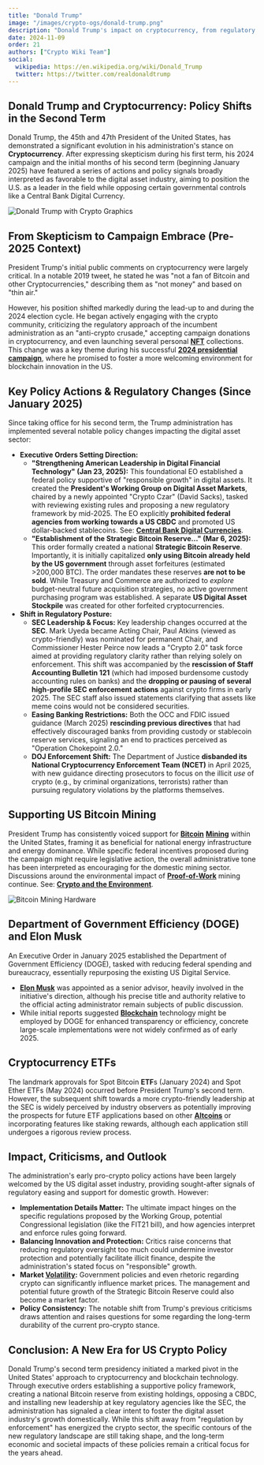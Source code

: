 ```yaml
---
title: "Donald Trump"
image: "/images/crypto-ogs/donald-trump.png"
description: "Donald Trump's impact on cryptocurrency, from regulatory clarity to innovative proposals like a national Bitcoin reserve."
date: 2024-11-09
order: 21
authors: ["Crypto Wiki Team"]
social:
  wikipedia: https://en.wikipedia.org/wiki/Donald_Trump
  twitter: https://twitter.com/realdonaldtrump
---
```


## **Donald Trump and Cryptocurrency: Policy Shifts in the Second Term**

Donald Trump, the 45th and 47th President of the United States, has demonstrated a significant evolution in his administration's stance on **Cryptocurrency**. After expressing skepticism during his first term, his 2024 campaign and the initial months of his second term (beginning January 2025) have featured a series of actions and policy signals broadly interpreted as favorable to the digital asset industry, aiming to position the U.S. as a leader in the field while opposing certain governmental controls like a Central Bank Digital Currency.

![Donald Trump with Crypto Graphics](/images/posts/donald-trump.png)

## **From Skepticism to Campaign Embrace (Pre-2025 Context)**

President Trump's initial public comments on cryptocurrency were largely critical. In a notable 2019 tweet, he stated he was "not a fan of Bitcoin and other Cryptocurrencies," describing them as "not money" and based on "thin air."

However, his position shifted markedly during the lead-up to and during the 2024 election cycle. He began actively engaging with the crypto community, criticizing the regulatory approach of the incumbent administration as an "anti-crypto crusade," accepting campaign donations in cryptocurrency, and even launching several personal **[NFT](/posts/are-nfts-dead)** collections. This change was a key theme during his successful **[2024 presidential campaign](/posts/donald-trumps-2024-victory)**, where he promised to foster a more welcoming environment for blockchain innovation in the US.

## **Key Policy Actions & Regulatory Changes (Since January 2025)**

Since taking office for his second term, the Trump administration has implemented several notable policy changes impacting the digital asset sector:

- **Executive Orders Setting Direction:**
  - **"Strengthening American Leadership in Digital Financial Technology" (Jan 23, 2025):** This foundational EO established a federal policy supportive of "responsible growth" in digital assets. It created the **President's Working Group on Digital Asset Markets**, chaired by a newly appointed "Crypto Czar" (David Sacks), tasked with reviewing existing rules and proposing a new regulatory framework by mid-2025. The EO explicitly **prohibited federal agencies from working towards a US CBDC** and promoted US dollar-backed stablecoins. See: **[Central Bank Digital Currencies](/posts/central-bank-digital-currencies)**.
  - **"Establishment of the Strategic Bitcoin Reserve..." (Mar 6, 2025):** This order formally created a national **Strategic Bitcoin Reserve**. Importantly, it is initially capitalized **only using Bitcoin already held by the US government** through asset forfeitures (estimated >200,000 BTC). The order mandates these reserves **are not to be sold**. While Treasury and Commerce are authorized to _explore_ budget-neutral future acquisition strategies, no active government purchasing program was established. A separate **US Digital Asset Stockpile** was created for other forfeited cryptocurrencies.
- **Shift in Regulatory Posture:**
  - **SEC Leadership & Focus:** Key leadership changes occurred at the **SEC**. Mark Uyeda became Acting Chair, Paul Atkins (viewed as crypto-friendly) was nominated for permanent Chair, and Commissioner Hester Peirce now leads a "Crypto 2.0" task force aimed at providing regulatory clarity rather than relying solely on enforcement. This shift was accompanied by the **rescission of Staff Accounting Bulletin 121** (which had imposed burdensome custody accounting rules on banks) and the **dropping or pausing of several high-profile SEC enforcement actions** against crypto firms in early 2025. The SEC staff also issued statements clarifying that assets like meme coins would not be considered securities.
  - **Easing Banking Restrictions:** Both the OCC and FDIC issued guidance (March 2025) **rescinding previous directives** that had effectively discouraged banks from providing custody or stablecoin reserve services, signaling an end to practices perceived as "Operation Chokepoint 2.0."
  - **DOJ Enforcement Shift:** The Department of Justice **disbanded its National Cryptocurrency Enforcement Team (NCET)** in April 2025, with new guidance directing prosecutors to focus on the illicit _use_ of crypto (e.g., by criminal organizations, terrorists) rather than pursuing regulatory violations by the platforms themselves.

## **Supporting US Bitcoin Mining**

President Trump has consistently voiced support for **[Bitcoin](/posts/what-is-bitcoin)** **[Mining](/posts/is-bitcoin-mining-still-profitable)** within the United States, framing it as beneficial for national energy infrastructure and energy dominance. While specific federal incentives proposed during the campaign might require legislative action, the overall administrative tone has been interpreted as encouraging for the domestic mining sector. Discussions around the environmental impact of **[Proof-of-Work](/posts/what-is-proof-of-work)** mining continue. See: **[Crypto and the Environment](/posts/crypto-and-the-environment)**.

![Bitcoin Mining Hardware](/images/posts/bitcoin.jpg)

## **Department of Government Efficiency (DOGE) and Elon Musk**

An Executive Order in January 2025 established the Department of Government Efficiency (DOGE), tasked with reducing federal spending and bureaucracy, essentially repurposing the existing US Digital Service.

- **[Elon Musk](/crypto-ogs/elon-musk)** was appointed as a senior advisor, heavily involved in the initiative's direction, although his precise title and authority relative to the official acting administrator remain subjects of public discussion.
- While initial reports suggested **[Blockchain](/posts/what-is-blockchain)** technology might be employed by DOGE for enhanced transparency or efficiency, concrete large-scale implementations were not widely confirmed as of early 2025.

## **Cryptocurrency ETFs**

The landmark approvals for Spot Bitcoin **ETF**s (January 2024) and Spot Ether ETFs (May 2024) occurred before President Trump's second term. However, the subsequent shift towards a more crypto-friendly leadership at the SEC is widely perceived by industry observers as potentially improving the prospects for future ETF applications based on other **[Altcoins](/posts/what-are-altcoins)** or incorporating features like staking rewards, although each application still undergoes a rigorous review process.

## **Impact, Criticisms, and Outlook**

The administration's early pro-crypto policy actions have been largely welcomed by the US digital asset industry, providing sought-after signals of regulatory easing and support for domestic growth. However:

- **Implementation Details Matter:** The ultimate impact hinges on the specific regulations proposed by the Working Group, potential Congressional legislation (like the FIT21 bill), and how agencies interpret and enforce rules going forward.
- **Balancing Innovation and Protection:** Critics raise concerns that reducing regulatory oversight too much could undermine investor protection and potentially facilitate illicit finance, despite the administration's stated focus on "responsible" growth.
- **Market **[Volatility](/posts/crypto-volatility)**:** Government policies and even rhetoric regarding crypto can significantly influence market prices. The management and potential future growth of the Strategic Bitcoin Reserve could also become a market factor.
- **Policy Consistency:** The notable shift from Trump's previous criticisms draws attention and raises questions for some regarding the long-term durability of the current pro-crypto stance.

## **Conclusion: A New Era for US Crypto Policy**

Donald Trump's second term presidency initiated a marked pivot in the United States' approach to cryptocurrency and blockchain technology. Through executive orders establishing a supportive policy framework, creating a national Bitcoin reserve from existing holdings, opposing a CBDC, and installing new leadership at key regulatory agencies like the SEC, the administration has signaled a clear intent to foster the digital asset industry's growth domestically. While this shift away from "regulation by enforcement" has energized the crypto sector, the specific contours of the new regulatory landscape are still taking shape, and the long-term economic and societal impacts of these policies remain a critical focus for the years ahead.
